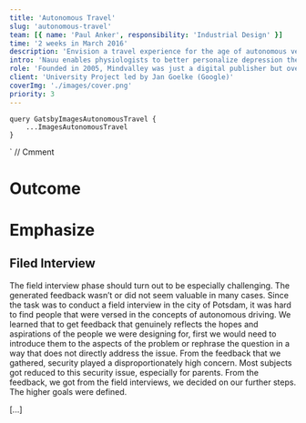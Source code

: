 ```yaml
---
title: 'Autonomous Travel'
slug: 'autonomous-travel'
team: [{ name: 'Paul Anker', responsibility: 'Industrial Design' }]
time: '2 weeks in March 2016'
description: 'Envision a travel experience for the age of autonomous vehicles.'
intro: 'Nauu enables physiologists to better personalize depression therapy and gives the patient feedback on the progress they make.'
role: 'Founded in 2005, Mindvalley was just a digital publisher but over the past 10 years the company expanded its business dramatically. Mindvalley has opened a few international branches, went offline organizing global events and meetups, started developing iOS/Android apps and learning platforms in-house.'
client: 'University Project led by Jan Goelke (Google)'
coverImg: './images/cover.png'
priority: 3
---
```




    query GatsbyImagesAutonomousTravel {
        ...ImagesAutonomousTravel
    }
`
// Cmment

# Outcome

<Carousel wrapper>
    <CustomImage imgSrc="attendants" description="Onboarding" />
    <CustomImage imgSrc="attendants2" description="Preferences" />
    <CustomImage imgSrc="attendants3" description="Preference deletion" />
    <CustomImage imgSrc="money" description="Budget" />
    <CustomImage imgSrc="route" description="Mood" />
    <CustomImage imgSrc="route2" description="Destination" />
    <CustomImage imgSrc="route3" description="Generated route" />
    <CustomImage imgSrc="route4" description="Alternative stops" />
    <CustomImage imgSrc="route5" description="Route intervention" />
</Carousel>

# Emphasize

## Filed Interview

The field interview phase should turn out to be especially challenging. The generated feedback wasn’t or did not seem valuable in many cases. Since the task was to conduct a field interview in the city of Potsdam, it was hard to find people that were versed in the concepts of autonomous driving. We learned that to get feedback that genuinely reflects the hopes and aspirations of the people we were designing for, first we would need to introduce them to the aspects of the problem or rephrase the question in a way that does not directly address the issue. From the feedback that we gathered, security played a disproportionately high concern. Most subjects got reduced to this security issue, especially for parents.
From the feedback, we got from the field interviews, we decided on our further steps. The higher goals were defined.

[...]
